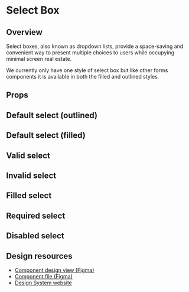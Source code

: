 
<Meta of={selectBoxStories} />

# Select Box

## Overview

Select boxes, also known as dropdown lists, provide a space-saving and convenient way to present multiple choices to users while occupying minimal screen real estate.

We currently only have one style of select box but like other forms components it is available in both the filled and outlined styles.

<Primary />

## Props

<Controls />

## Default select (outlined)

<Story of={selectBoxStories.defaultVariant} />

## Default select (filled)

<Story of={selectBoxStories.filledVariant} />

## Valid select

<Story of={selectBoxStories.successVariant} />

## Invalid select

<Story of={selectBoxStories.errorVariant} />

## Filled select

<Story of={selectBoxStories.filledVariant} />

## Required select

<Story of={selectBoxStories.requiredVariant} />

## Disabled select

<Story of={selectBoxStories.disabledVariant} />

## Design resources

-   <a className="figma-link" href={figmaLinks.selectBox.design} target="_blank" rel="noopener noreferrer">
        Component design view (Figma)
    </a>
-   <a className="figma-link" href={figmaLinks.selectBox.file} target="_blank" rel="noopener noreferrer">
        Component file (Figma)
    </a>
-   <a className="figma-link" href={figmaLinks.selectBox.ds} target="_blank" rel="noopener noreferrer">
        Design System website
    </a>
